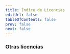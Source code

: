 ```yaml
---
title: Índice de Licencias
editUrl: false
tableOfContents: false
prev: false
next: false
---
```



<LinkCard
  title="Licencia Contenido"
  href="/intro/licencias/cc-by-nc-40/"
  description="Creative Commons Attribution-NonCommercial 4.0 International"
/>

<LinkCard
  title="Licencia Código"
  href="/prouno/gpl-30-only/"
  description="GNU General Public License"
/>

### Otras licencias 

<LinkCard
  title="MIT"
  href="/prouno/gpl-30-only/"
  description="The MIT License (MIT)"
/>
